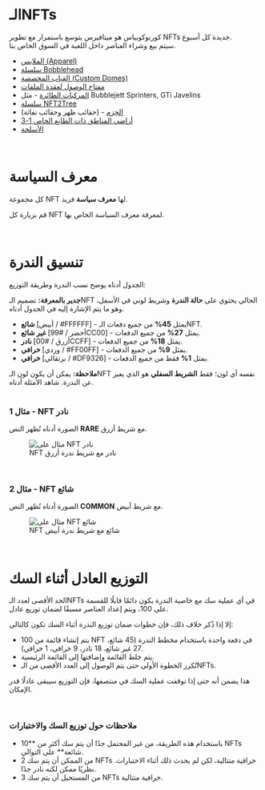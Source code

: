 # الـNFTs  

كورنوكوبياس هو ميتافيرس يتوسع باستمرار مع تطوير NFTs جديدة كل أسبوع.  
سيتم بيع وشراء العناصر داخل اللعبة في السوق الخاص بنا.  

<ul className="styled-list">
  <li><a href="/blockchain/nfts/apparel">الملابس (Apparel)</a></li>
  <li><a href="/blockchain/nfts/bobblehead-series">سلسلة Bobblehead</a></li>
  <li><a href="/blockchain/nfts/custom-domes">القِباب المخصصة (Custom Domes)</a></li>
  <li><a href="/blockchain/nfts/file-node-access-key">مفتاح الوصول لعقدة الملفات</a></li>
  <li><a href="/blockchain/nfts/flying-vehicles">المركبات الطائرة</a> - مثل Bubblejett Sprinters, GTi Javelins</li>
  <li><a href="/blockchain/nfts/nft2tree-series">سلسلة NFT2Tree</a></li>
  <li><a href="/blockchain/nfts/packs">الحِزم</a> - (حقائب ظهر وحقائب نفاثة)</li>
  <li><a href="themed-zones-1-3">أراضي المناطق ذات الطابع الخاص 1-3</a></li>
  <li><a href="/blockchain/nfts/weapons">الأسلحة</a></li>
</ul>  

</br>

# معرف السياسة   

كل مجموعة NFT لها **معرف سياسة** فريد.  

قم بزيارة كل NFT لمعرفة معرف السياسة الخاص بها.  

</br>

# تنسيق الندرة   

الجدول أدناه يوضح نسب الندرة وطريقة التوزيع:  

<div className="note-box info">
  <strong>جدير بالمعرفة:</strong> تصميم الـNFT الحالي يحتوي على <b>حالة الندرة</b> وشريط لوني في الأسفل، وهو ما يتم الإشارة إليه في الجدول أدناه.
</div>  

- **<span className="rarity-common">شائع </span>** [أبيض / #FFFFFF] - يمثل **45%** من جميع دفعات الـNFT.  
- **<span className="rarity-uncommon">غير شائع </span>** [أخضر / #99CC00] - يمثل **27%** من جميع الدفعات.  
- **<span className="rarity-rare">نادر </span>** [أزرق / #00CCFF] - يمثل **18%** من جميع الدفعات.  
- **<span className="rarity-legendary">خرافي </span>** [وردي / #FF00FF] - يمثل **9%** من جميع الدفعات.  
- **<span className="rarity-mythic">خرافي </span>** [برتقالي / #DF9326] - يمثل **1%** فقط من جميع الدفعات.  

<div className="note-box warning">
  <strong>ملاحظة:</strong> يمكن أن يكون لون الـNFT نفسه أي لون؛ فقط <b>الشريط السفلي</b> هو الذي يعبر عن الندرة. شاهد الأمثلة أدناه.
</div>  

</br>

### مثال 1 - NFT نادر  
الصورة أدناه تُظهر النص **RARE** مع شريط أزرق.  

<figure className="img-center">
  <img src="/images/nfts/rare-example.png" alt="مثال على NFT نادر" />
  <figcaption>NFT نادر مع شريط ندرة أزرق</figcaption>
</figure>  

</br>

### مثال 2 - NFT شائع  
الصورة أدناه تُظهر النص **COMMON** مع شريط أبيض.  

<figure className="img-center">
  <img src="/images/nfts/common-example.png" alt="مثال على NFT شائع" />
  <figcaption>NFT شائع مع شريط ندرة أبيض</figcaption>
</figure>  

</br>

# التوزيع العادل أثناء السك   

الحد الأقصى لعدد الـNFTs في أي عملية سك مع خاصية الندرة يكون دائمًا قابلًا للقسمة على 100، ويتم إعداد العناصر مسبقًا لضمان توزيع عادل.  

إلا إذا ذُكر خلاف ذلك، فإن خطوات ضمان توزيع الندرة أثناء السك تكون كالتالي:  

<ul className="styled-list">
  <li>يتم إنشاء قائمة من 100 NFT في دفعة واحدة باستخدام مخطط الندرة (45 شائع، 27 غير شائع، 18 نادر، 9 خرافي، 1 خرافي).</li>
  <li>يتم خلط القائمة وإضافتها إلى القائمة الرئيسية.</li>
  <li>تُكرر الخطوة الأولى حتى يتم الوصول إلى العدد الأقصى من الـNFTs.</li>
</ul>  

هذا يضمن أنه حتى إذا توقفت عملية السك في منتصفها، فإن التوزيع سيبقى عادلًا قدر الإمكان.  

</br>

### ملاحظات حول توزيع السك والاختبارات  

<ul className="styled-list">
  <li>باستخدام هذه الطريقة، من غير المحتمل جدًا أن يتم سك أكثر من **10 NFTs شائعة** على التوالي.</li>
  <li>من الممكن أن يتم سك 2 NFTs خرافية متتالية، لكن لم يحدث ذلك أثناء الاختبارات. نظريًا ممكن لكنه نادر جدًا.</li>
  <li>من المستحيل أن يتم سك 3 NFTs خرافية متتالية.</li>
</ul>  
